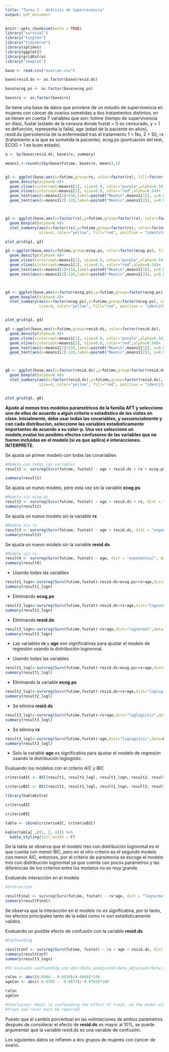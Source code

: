 ```yaml
---
title: "Tarea 2 - Análisis de Supervivencia"
output: pdf_document
---
```


```r
knitr::opts_chunk$set(echo = TRUE)
library("survival")
library("tinytex")
library("tidyverse")
library(splines)
library(ggplot2)
library(gridExtra)
library("cowplot")

base <- read.csv("ovarian.csv")

base$resid.ds <- as.factor(base$resid.ds)

base$ecog.ps <- as.factor(base$ecog.ps)

base$rx <- as.factor(base$rx)

```

Se tiene una base de datos que proviene de un estudio de supervivencia en mujeres con cáncer de ovarios sometidas a dos tratamientos distintos, en  se tienen en cuenta 7 variables que son: futime (tiempo de supervivencia en días), fustat (estado de la censura  donde fustat = 0 es censurado, y = 1 es defunción, representa la falla), age (edad de la paciente en años), resid.ds (persistencia de la enfermedad tras el tratamiento 1 = No, 2 = Si), rx (tratamiento a la que es sometida la paciente), ecog.ps (puntuación del test, ECOG = 1 es buen estado).

```r
a <- by(base$resid.ds, base$rx, summary)

means1 <-round(c(by(base$futime, base$rx, mean)),2)


g1 <- ggplot(base,aes(x=futime,group=rx, color=factor(rx), fill=factor(rx)))+
  geom_density(alpha=0.4)+
  geom_vline(xintercept=means1[1], size=0.9, color="purple",alpha=0.54)+
  geom_vline(xintercept=means1[2], size=0.9, color="red",alpha=0.54)+
  geom_text(aes(x=means1[1]+150,label=paste0("Mean\n",means1[1]), y=0.0005),size=3.5,col="red")+
  geom_text(aes(x=means1[2]-120,label=paste0("Mean\n",means1[2]), y=0.00075),size=3.5,col="blue")



g2 <- ggplot(base,aes(x=factor(rx),y=futime,group=factor(rx), color=factor(rx), fill=factor(rx)))+
  geom_boxplot(alpha=0.4)+
  stat_summary(aes(x=factor(rx),y=futime,group=factor(rx), color=factor(rx)),fun=mean, geom="point", shape=20, 
               size=4, color="yellow", fill="red", position = "identity")

plot_grid(g1, g2)


```

```r
g3 <-ggplot(base,aes(x=futime,group=ecog.ps, color=factor(ecog.ps), fill=factor(ecog.ps)))+
  geom_density(alpha=0.4)+
  geom_vline(xintercept=means1[1], size=0.9, color="purple",alpha=0.54)+
  geom_vline(xintercept=means1[2], size=0.9, color="red",alpha=0.54)+
  geom_text(aes(x=means1[1]+150,label=paste0("Mean\n",means1[1]), y=0.0005),size=3.5,col="red")+
  geom_text(aes(x=means1[2]-120,label=paste0("Mean\n",means1[2]), y=0.00075),size=3.5,col="blue")



g4 <- ggplot(base,aes(x=factor(ecog.ps),y=futime,group=factor(ecog.ps), color=factor(ecog.ps), fill=factor(ecog.ps)))+
  geom_boxplot(alpha=0.4)+
  stat_summary(aes(x=factor(ecog.ps),y=futime,group=factor(ecog.ps), color=factor(ecog.ps)),fun=mean, geom="point", shape=20, 
               size=4, color="yellow", fill="red", position = "identity")


plot_grid(g3, g4)

```


```r

g5 <-ggplot(base,aes(x=futime,group=resid.ds, color=factor(resid.ds), fill=factor(resid.ds)))+
  geom_density(alpha=0.4)+
  geom_vline(xintercept=means1[1], size=0.9, color="purple",alpha=0.54)+
  geom_vline(xintercept=means1[2], size=0.9, color="red",alpha=0.54)+
  geom_text(aes(x=means1[1]+150,label=paste0("Mean\n",means1[1]), y=0.0005),size=3.5,col="red")+
  geom_text(aes(x=means1[2]-120,label=paste0("Mean\n",means1[2]), y=0.00075),size=3.5,col="blue")



g6 <- ggplot(base,aes(x=factor(resid.ds),y=futime,group=factor(resid.ds), color=factor(resid.ds), fill=factor(resid.ds)))+
  geom_boxplot(alpha=0.4)+
  stat_summary(aes(x=factor(resid.ds),y=futime,group=factor(resid.ds), color=factor(resid.ds)),fun=mean, geom="point", shape=20, 
               size=4, color="yellow", fill="red", position = "identity")


plot_grid(g5, g6)
```


\section{1. }

**Ajuste al menos tres modelos parametricos de la familia AFT y seleccione uno de ellos de acuerdo a algún criterio o estadístico de los vistos en clase. Inicialmente, debe usar todas las covariables, y secuencialmente y con cada distribucíon, seleccione las variables estad́ısticamente importantes de acuerdo a su valor-p. Una vez seleccione un modelo,evalúe los posibles efectos confusores de las variables que no fueron incluidas en el modelo (si es que aplica) e interacciones. INTERPRETE.**


\subsection{a. modelo exponencial}

Se ajusta un primer modelo con todas las covariables 

```r
#Modelo con todas las variables
result1 <- survreg(Surv(futime, fustat) ~ age + resid.ds + rx + ecog.ps, dist = "exponential", data = base) 

summary(result1)
```
Se ajusta un nuevo modelo, pero esta vez sin la variable **ecog.ps**

```r
#Modelo sin ecog.ps
result2 <- survreg(Surv(futime, fustat) ~ age + resid.ds + rx, dist = "exponential", data = base)
summary(result2)
```
Se ajusta un nuevo modelo sin la variable **rx**

```r
#Modelo sin rx
result3 <- survreg(Surv(futime, fustat) ~ age + resid.ds, dist = "exponential", data = base)
summary(result3)
```

Se ajusta un nuevo modelo sin la variable **resid.ds**

```r
#Modelo sin rx
result4 <- survreg(Surv(futime, fustat) ~ age, dist = "exponential", data = base)
summary(result4)
```

\subsecion{b. distribución log-normal}

- Usando todas las variables

```r

result1_logn<-survreg(Surv(futime,fustat)~resid.ds+ecog.ps+rx+age,dist="lognormal",data=base)
summary(result1_logn)

```

- Eliminando **ecog.ps**

```r

result2_logn<-survreg(Surv(futime,fustat)~resid.ds+rx+age,dist="lognormal",data=base)
summary(result2_logn)

```

- Eliminando **resid.ds**
```r

result3_logn<-survreg(Surv(futime,fustat)~rx+age,dist="lognormal",data=base)
summary(result3_logn)

```

- Las variables **rx** y **age** son significativas para ajustar el modelo de regresión usando la distribución lognormal. 

\subsecion{b. distribución log-logistic}

- Usando todas las variables

```r

result1_logl<-survreg(Surv(futime,fustat)~resid.ds+ecog.ps+rx+age,dist="loglogistic",data=base)
summary(result1_logl)

```

- Eliminando la variable **ecog.ps**

```r

result2_logl<-survreg(Surv(futime,fustat)~resid.ds+rx+age,dist="loglogistic",data=base)
summary(result2_logl)

```
- Se elimina **resid.ds**

```r

result3_logl<-survreg(Surv(futime,fustat)~rx+age,dist="loglogistic",data=base)
summary(result3_logl)

```

- Se elimina **rx**

```r

result3_logl<-survreg(Surv(futime,fustat)~age,dist="loglogistic",data=base)
summary(result3_logl)

```

- Solo la variable **age** es significativa para ajustar el modelo de regresión usando la distribución loglogistic.

Evaluando los modelos con el criterio AIC y BIC

```r
criterioAIC <- AIC(result1, result1_logl, result1_logn, result2, result2_logl, result2_logn, result3, result3_logl, result3_logn, result4)

criterioBIC <- BIC(result1, result1_logl, result1_logn, result2, result2_logl, result2_logn, result3, result3_logl, result3_logn, result4)
```


```r
library(kableExtra)

criterioAIC

criterioBIC

tabla <- cbind(criterioAIC, criterioBIC)

kable(tabla[ ,c(1, 2, 4)]) %>%
  kable_styling(full_width = F)
```

De la tabla se observa que el modelo tres con distribución lognormal es el que cuenta con menor BIC, pero en el otro criterio es el segundo modelo con menor AIC, entonces, por el criterio de parsimonia se escoge el modelo tres con distribución lognormal ya que cuenta con pocos parámetros y las diferencias de los criterios entre los modelos no es muy grande. 

Evaluando interacción en el modelo 

```r
#Interaction

resultFinal <- survreg(Surv(futime, fustat) ~ rx*age, dist = "lognormal", data = base)
summary(resultFinal)

```

Se observa que la interacción en el modelo no es significativa, por lo tanto, los efectos principales tanto de la edad como rx son estadísticamente validos. 

Evaluando un posible efecto de confusión con la variable **resid.ds**

```r
#Confounding

resultConf <- survreg(Surv(futime, fustat) ~ rx + age + resid.ds, dist = "lognormal", data = base)
summary(resultConf)
summary(result3_logn)

#To evaluate confounding use abs((beta_unadjusted-beta_adjusted)/beta_unadjusted)

rxCon <- abs((0.6904 - 0.6030)/0.6904)*100
ageCon <- abs((-0.0765 - -0.0677)/-0.0765)*100

rxCon
ageCon

#Conclusion: Renal is confounding the effect of treat, so the model with both
#treat and renal must be reported
```

Puesto que el cambio porcentual en las estimaciones de ambos parámetros después de considerar el efecto de __resid.ds__ es mayor al 10%, se puede argumentar que la variable resid.ds es una variable de confusión.

\section{2.}
Los siguientes datos se refieren a dos grupos de mujeres con ćancer de ovario.

\subsection{a) Ajuste un modelo Weibull a estos datos considerando como variable independiente la variable ’grupo’ que en este caso tiene dos niveles: 1 y 2. Usando las respectivas estimaciones Grafique la función hazard}





